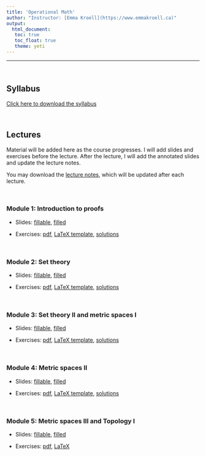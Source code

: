 ```yaml
---
title: 'Operational Math'
author: "Instructor: [Emma Kroell](https://www.emmakroell.ca)"
output: 
  html_document:
   toc: true
   toc_float: true
   theme: yeti
---
```


---

<br>

## Syllabus

[Click here to download the syllabus](Math/syllabus/syllabus_operational_math.pdf)

<br>

## Lectures

Material will be added here as the course progresses. I will add slides and exercises before the lecture. After the lecture, I will add the annotated slides and update the lecture notes. 

<!-- Note: I will comment these in as the course progresses. Before each lecture students will have access to the slides with blanks as well as the exercises (either a pdf or a tex file they can fill in). After each lecture I will add the filled-in slides (I will hand-write during the lecture) and update the lecture notes -->


You may download the [lecture notes](Math/lecture_notes/math_notes.pdf), which will be updated after each lecture.

<br>

### Module 1: Introduction to proofs

- Slides: [fillable](Math/module1/slides.pdf),  [filled](Math/module1/slides_filled.pdf)

- Exercises: [pdf](Math/module1/exercises.pdf), [LaTeX template](Math/module1/exercises.tex), [solutions](Math/module1/exercise_solutions.pdf)


<br>

### Module 2: Set theory

- Slides: [fillable](Math/module2/slides.pdf), [filled](Math/module2/slides_filled.pdf)

- Exercises: [pdf](Math/module2/exercises.pdf), [LaTeX template](Math/module2/exercises.tex), [solutions](Math/module2/exercise_solutions.pdf)


<br>

### Module 3: Set theory II and metric spaces I

- Slides: [fillable](Math/module3/slides.pdf), [filled](Math/module3/slides_filled.pdf)

- Exercises: [pdf](Math/module3/exercises.pdf), [LaTeX template](Math/module3/exercises.tex), [solutions](Math/module3/exercise_solutions.pdf)


<br>

### Module 4: Metric spaces II

- Slides: [fillable](Math/module4/slides.pdf), [filled](Math/module4/slides_filled.pdf)

- Exercises: [pdf](Math/module4/exercises.pdf), [LaTeX template](Math/module4/exercises.tex), [solutions](Math/module4/exercise_solutions.pdf)


<br>

### Module 5: Metric spaces III and Topology I

- Slides: [fillable](Math/module5/slides.pdf), [filled](Math/module5/slides_filled.pdf)

- Exercises: [pdf](Math/module5/exercises.pdf), [LaTeX](Math/module5/exercises.tex) <!--, [solutions](Math/module5/exercise_solutions.pdf) -->


<!--
<br>

### Module 6: Topology II and Linear algebra I -->
<!--
Slides: [fillable](Math/module6/slides.pdf)--><!--, [filled](Math/module6/slides_filled.pdf)-->
<!--
Exercises: [pdf](Math/module6/exercises.pdf), [LaTeX](Math/module6/exercises.tex) --><!--, [solutions](Math/module5/exercise_solutions.pdf) -->


<!--
<br>

### Module 7: Linear algebra II

Slides: [fillable](Math/module7/slides.pdf)--><!--, [filled](Math/module7/slides_filled.pdf)-->
<!--
Exercises: [pdf](Math/module7/exercises.pdf), [LaTeX](Math/module7/exercises.tex) --><!--, [solutions](Math/module7/exercise_solutions.pdf) -->

<!--
<br>

### Module 8: Linear algebra III

Slides: [fillable](Math/module8/slides.pdf)--><!--, [filled](Math/module8/slides_filled.pdf)-->
<!--
Exercises: [pdf](Math/module8/exercises.pdf), [LaTeX](Math/module8/exercises.tex) --><!--, [solutions](Math/module8/exercise_solutions.pdf) -->


<!--
<br>
### Module 9: Differentiation and integration

Slides: [fillable](Math/module9/slides.pdf)--><!--, [filled](Math/module9/slides_filled.pdf)-->
<!--
Exercises: [pdf](Math/module9/exercises.pdf), [LaTeX](Math/module9/exercises.tex) --><!--, [solutions](Math/module9/exercise_solutions.pdf) -->

<!--
<br>

### Module 10: Multivariable calculus

Slides: [fillable](Math/module10/slides.pdf)--><!--, [filled](Math/module10/slides_filled.pdf)-->
<!--
Exercises: [pdf](Math/module10/exercises.pdf), [LaTeX](Math/module10/exercises.tex) --><!--, [solutions](Math/module10/exercise_solutions.pdf) -->






